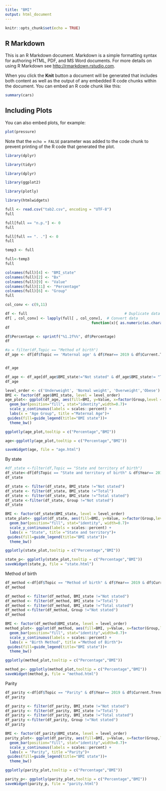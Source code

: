 ```yaml
---
title: "BMI"
output: html_document
---
```


```r
knitr::opts_chunk$set(echo = TRUE)
```

## R Markdown

This is an R Markdown document. Markdown is a simple formatting syntax for authoring HTML, PDF, and MS Word documents. For more details on using R Markdown see <http://rmarkdown.rstudio.com>.

When you click the **Knit** button a document will be generated that includes both content as well as the output of any embedded R code chunks within the document. You can embed an R code chunk like this:

```r
summary(cars)
```

## Including Plots

You can also embed plots, for example:

```r
plot(pressure)
```

Note that the `echo = FALSE` parameter was added to the code chunk to prevent printing of the R code that generated the plot.
```r
library(dplyr)
```




```r
library(tidyr)
```

```r
library(dplyr)
```


```r
library(ggplot2)

```

```r
library(plotly)
```

```r
library(htmlwidgets)
```


```r
full <- read.csv("tab2.csv", encoding = "UTF-8")
full
```

```r
full[full == "n.p."] <- 0
full
```
```r
full[full == ". ."] <- 0
full
```



```r
temp3 <- full
```

```r
full<-temp3
full
```

```r
colnames(full)[4] <- "BMI_state"
colnames(full)[2] <- "Bx"
colnames(full)[9] <- "Value"
colnames(full)[11] <- "Percentage"
colnames(full)[6] <- "Group"
full
```


```r
col_conv <- c(9,11)   

```

```r
df <- full                                            # Duplicate data
df[ , col_conv] <- lapply(full[ , col_conv],  # Convert data
                                       function(x){ as.numeric(as.character(gsub(",", "", x))) })
df    
```

```r
df$Percentage <- sprintf("%1.2f%%", df$Percentage)
df
```


```r
#a = filter(df,Topic == "Method of birth")
df_age <- df[df$Topic == 'Maternal age' & df$Year== 2019 & df$Current.Trend == "Current", ]


df_age
```


```r
df_age <- df_age[df_age$BMI_state!="Not stated" & df_age$BMI_state!= "Total" & df_age$BMI_state!="Total stated" & df_age$Group !="Not stated",]
df_age
```

```r
level_order <- c('Underweight', 'Normal weight', 'Overweight','Obese')
BMI <- factor(df_age$BMI_state, level = level_order)
age_plot<- ggplot(df_age, aes(fill=BMI, y=Value, x=factor(Group,level = c('Under 20', '20-24', '25-29',"30-34","35-39","40 and over","Total")),label =Percentage))+
  geom_bar(position="fill", stat="identity",width=0.7)+
  scale_y_continuous(labels = scales::percent) +
  labs(x = "Age Group", title ="Maternal Age")+
 guides(fill=guide_legend(title="BMI state"))+
  theme_bw() 
```


```r
ggplotly(age_plot,tooltip = c("Percentage","BMI"))
```


```r
age<-ggplotly(age_plot,tooltip = c("Percentage","BMI"))
```

```r
saveWidget(age, file = "age.html")
```

By state
```r
#df_state <-filter(df,Topic == "State and territory of birth")
df_state<-df[df$Topic == "State and territory of birth" & df$Year== 2019 & df$Current.Trend == "Current", ]
df_state
```


```r
df_state <- filter(df_state, BMI_state !="Not stated")
df_state <- filter(df_state, BMI_state !="Total")
df_state <- filter(df_state, BMI_state !="Total stated")
df_state <-filter(df_state, Group !="Not stated")
df_state
```

```r
BMI <- factor(df_state$BMI_state, level = level_order)
state_plot<- ggplot(df_state, aes(fill=BMI, y=Value, x=factor(Group,level = c('NSW', 'Vic', 'Qld',"WA","SA","Tas","ACT","NT","Australia")),label = Percentage))+
  geom_bar(position="fill", stat="identity", width=0.7)+
  scale_y_continuous(labels = scales::percent) +
  labs(x = "State", title ="State and territory")+
 guides(fill=guide_legend(title="BMI state"))+
  theme_bw() 
```



```r
ggplotly(state_plot,tooltip = c("Percentage","BMI"))
```

```r
state_p<- ggplotly(state_plot,tooltip = c("Percentage","BMI"))
saveWidget(state_p, file = "state.html")
```

Method of birth

```r
df_method <-df[df$Topic == "Method of birth" & df$Year== 2019 & df$Current.Trend == "Current", ]
df_method
```

```r
df_method <- filter(df_method, BMI_state !="Not stated")
df_method <- filter(df_method, BMI_state !="Total")
df_method <- filter(df_method, BMI_state !="Total stated")
df_method <-filter(df_method, Group !="Not stated")
df_method
```

```r
BMI <- factor(df_method$BMI_state, level = level_order)
method_plot<- ggplot(df_method, aes(fill=BMI, y=Value, x=factor(Group,level = c('Vaginal (non-instrumental)', 'Vaginal (forceps)','Vaginal (vacuum)',"Caesarean section","Total")),label = Percentage))+
  geom_bar(position="fill", stat="identity",width=0.7)+
  scale_y_continuous(labels = scales::percent) +
  labs(x = "Birth Method", title ="Method of Birth")+
 guides(fill=guide_legend(title="BMI state"))+
  theme_bw() 
```


```r
ggplotly(method_plot,tooltip = c("Percentage","BMI"))
```
```r
method_p<- ggplotly(method_plot,tooltip = c("Percentage","BMI"))
saveWidget(method_p, file = "method.html")
```

Parity
```r
df_parity <-df[df$Topic == "Parity" & df$Year== 2019 & df$Current.Trend == "Current", ]
df_parity 
```

```r
df_parity <- filter(df_parity, BMI_state !="Not stated")
df_parity <- filter(df_parity, BMI_state !="Total")
df_parity <- filter(df_parity, BMI_state !="Total stated")
df_parity <-filter(df_parity, Group !="Not stated")
df_parity
```
```r
BMI <- factor(df_parity$BMI_state, level = level_order)
parity_plot<- ggplot(df_parity, aes(fill=BMI, y=Value, x=factor(Group,level = c('None', 'One','Two',"Three","Four or more","Total")),label = Percentage))+
  geom_bar(position="fill", stat="identity",width=0.7)+
  scale_y_continuous(labels = scales::percent) +
  labs(x = "Parity", title ="Parity")+
 guides(fill=guide_legend(title="BMI state"))+
  theme_bw() 
```

```r
ggplotly(parity_plot,tooltip = c("Percentage","BMI"))
```

```r
parity_p<- ggplotly(parity_plot,tooltip = c("Percentage","BMI"))
saveWidget(parity_p, file = "parity.html")
```

